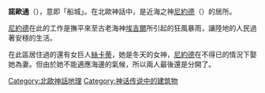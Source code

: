 '''諾歐通'''（{{lang|en|Noatun}}），意即「船城」。在北歐神話中，是近海之神[[尼約德|尼約德]]（{{lang|en|Njord}}）的居所。

[[尼約德|尼約德]]在此的工作是撫平來至古老海神[[埃吉爾|埃吉爾]]所引起的狂風暴雨，讓陸地的人民過著安穩的生活。

在此區居住過的還有女巨人[[絲卡蒂|絲卡蒂]]，她是冬天的女神，[[尼約德|尼約德]]在不得已的情況下娶她為妻。但由於她不能適應海邊的氣候，所以兩人最後還是分開了。


{{北歐神話}}
{{北歐神話小作品}}

[[Category:北歐神話地理|Category:北歐神話地理]]
[[Category:神话传说中的建筑物|Category:神话传说中的建筑物]]